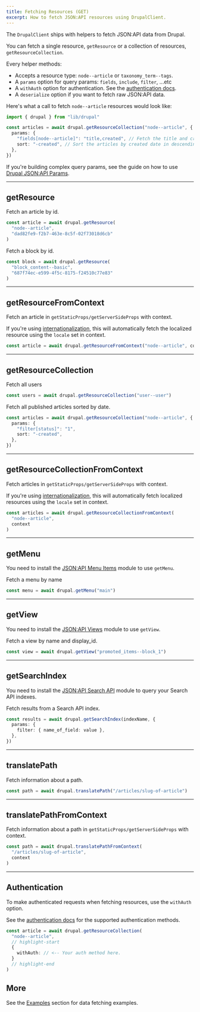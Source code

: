 ```yaml
---
title: Fetching Resources (GET)
excerpt: How to fetch JSON:API resources using DrupalClient.
---
```


The `DrupalClient` ships with helpers to fetch JSON:API data from Drupal.

You can fetch a single resource, `getResource` or a collection of resources, `getResourceCollection`.

Every helper methods:

- Accepts a resource type: `node--article` or `taxonomy_term--tags`.
- A `params` option for query params: `fields`, `include`, `filter`, ...etc
- A `withAuth` option for authentication. See the [authentication docs](/docs/authentication).
- A `deserialize` option if you want to fetch raw JSON:API data.

Here's what a call to fetch `node--article` resources would look like:

```ts
import { drupal } from "lib/drupal"

const articles = await drupal.getResourceCollection("node--article", {
  params: {
    "fields[node--article]": "title,created", // Fetch the title and created fields only.
    sort: "-created", // Sort the articles by created date in descending order.
  },
})
```

<Callout>

If you're building complex query params, see the guide on how to use [Drupal JSON:API Params](/guides/jsonapi-params).

</Callout>

---

## getResource

Fetch an article by id.

```ts
const article = await drupal.getResource(
  "node--article",
  "dad82fe9-f2b7-463e-8c5f-02f73018d6cb"
)
```

Fetch a block by id.

```ts
const block = await drupal.getResource(
  "block_content--basic",
  "687f74ec-e599-4f5c-8175-f24510c77e83"
)
```

---

## getResourceFromContext

Fetch an article in `getStaticProps/getServerSideProps` with context.

If you're using [internationalization](https://nextjs.org/docs/advanced-features/i18n-routing), this will automatically fetch the localized resource using the `locale` set in context.

```ts
const article = await drupal.getResourceFromContext("node--article", context)
```

---

## getResourceCollection

Fetch all users

```ts
const users = await drupal.getResourceCollection("user--user")
```

Fetch all published articles sorted by date.

```ts
const articles = await drupal.getResourceCollection("node--article", {
  params: {
    "filter[status]": "1",
    sort: "-created",
  },
})
```

---

## getResourceCollectionFromContext

Fetch articles in `getStaticProps/getServerSideProps` with context.

If you're using [internationalization](https://nextjs.org/docs/advanced-features/i18n-routing), this will automatically fetch localized resources using the `locale` set in context.

```ts
const articles = await drupal.getResourceCollectionFromContext(
  "node--article",
  context
)
```

---

## getMenu

<Callout>

You need to install the [JSON:API Menu Items](https://www.drupal.org/project/jsonapi_menu_items) module to use `getMenu`.

</Callout>

Fetch a menu by name

```ts
const menu = await drupal.getMenu("main")
```

---

## getView

<Callout>

You need to install the [JSON:API Views](https://www.drupal.org/project/jsonapi_views) module to use `getView`.

</Callout>

Fetch a view by name and display_id.

```ts
const view = await drupal.getView("promoted_items--block_1")
```

---

## getSearchIndex

<Callout>

You need to install the [JSON:API Search API](https://www.drupal.org/project/jsonapi_search_api) module to query your Search API indexes.

</Callout>

Fetch results from a Search API index.

```ts
const results = await drupal.getSearchIndex(indexName, {
  params: {
    filter: { name_of_field: value },
  },
})
```

---

## translatePath

Fetch information about a path.

```ts
const path = await drupal.translatePath("/articles/slug-of-article")
```

---

## translatePathFromContext

Fetch information about a path in `getStaticProps/getServerSideProps` with context.

```ts
const path = await drupal.translatePathFromContext(
  "/articles/slug-of-article",
  context
)
```

---

## Authentication

To make authenticated requests when fetching resources, use the `withAuth` option.

See the [authentication docs](/docs/authentication) for the supported authentication methods.

```ts
const article = await drupal.getResourceCollection(
  "node--article",
  // highlight-start
  {
    withAuth: // <-- Your auth method here.
  }
  // highlight-end
)
```

## More

See the [Examples](/examples) section for data fetching examples.
